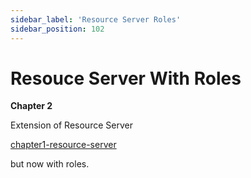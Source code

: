 ```yaml
---
sidebar_label: 'Resource Server Roles'
sidebar_position: 102
---
```



# Resouce Server With Roles

**Chapter 2**

Extension of Resource Server

[chapter1-resource-server](chapter1-resource-server)

but now with roles.



